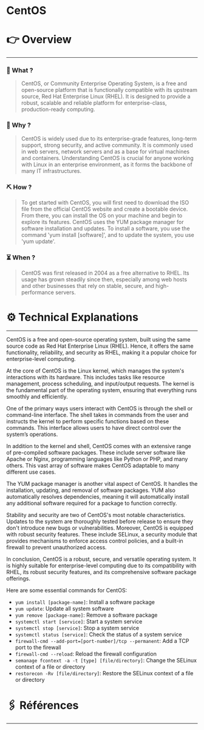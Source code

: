 # CentOS


# 👉 Overview

---

### 👀 What ?

> CentOS, or Community Enterprise Operating System, is a free and open-source platform that is functionally compatible with its upstream source, Red Hat Enterprise Linux (RHEL). It is designed to provide a robust, scalable and reliable platform for enterprise-class, production-ready computing.
> 

### 🧐 Why ?

> CentOS is widely used due to its enterprise-grade features, long-term support, strong security, and active community. It is commonly used in web servers, network servers and as a base for virtual machines and containers. Understanding CentOS is crucial for anyone working with Linux in an enterprise environment, as it forms the backbone of many IT infrastructures.
> 

### ⛏️ How ?

> To get started with CentOS, you will first need to download the ISO file from the official CentOS website and create a bootable device. From there, you can install the OS on your machine and begin to explore its features. CentOS uses the YUM package manager for software installation and updates. To install a software, you use the command 'yum install [software]', and to update the system, you use 'yum update'.
> 

### ⏳ When ?

> CentOS was first released in 2004 as a free alternative to RHEL. Its usage has grown steadily since then, especially among web hosts and other businesses that rely on stable, secure, and high-performance servers.
> 

# ⚙️ Technical Explanations

---

CentOS is a free and open-source operating system, built using the same source code as Red Hat Enterprise Linux (RHEL). Hence, it offers the same functionality, reliability, and security as RHEL, making it a popular choice for enterprise-level computing.

At the core of CentOS is the Linux kernel, which manages the system's interactions with its hardware. This includes tasks like resource management, process scheduling, and input/output requests. The kernel is the fundamental part of the operating system, ensuring that everything runs smoothly and efficiently.

One of the primary ways users interact with CentOS is through the shell or command-line interface. The shell takes in commands from the user and instructs the kernel to perform specific functions based on these commands. This interface allows users to have direct control over the system’s operations.

In addition to the kernel and shell, CentOS comes with an extensive range of pre-compiled software packages. These include server software like Apache or Nginx, programming languages like Python or PHP, and many others. This vast array of software makes CentOS adaptable to many different use cases.

The YUM package manager is another vital aspect of CentOS. It handles the installation, updating, and removal of software packages. YUM also automatically resolves dependencies, meaning it will automatically install any additional software required for a package to function correctly.

Stability and security are two of CentOS's most notable characteristics. Updates to the system are thoroughly tested before release to ensure they don't introduce new bugs or vulnerabilities. Moreover, CentOS is equipped with robust security features. These include SELinux, a security module that provides mechanisms to enforce access control policies, and a built-in firewall to prevent unauthorized access.

In conclusion, CentOS is a robust, secure, and versatile operating system. It is highly suitable for enterprise-level computing due to its compatibility with RHEL, its robust security features, and its comprehensive software package offerings.

Here are some essential commands for CentOS:

- `yum install [package-name]`: Install a software package
- `yum update`: Update all system software
- `yum remove [package-name]`: Remove a software package
- `systemctl start [service]`: Start a system service
- `systemctl stop [service]`: Stop a system service
- `systemctl status [service]`: Check the status of a system service
- `firewall-cmd --add-port=[port-number]/tcp --permanent`: Add a TCP port to the firewall
- `firewall-cmd --reload`: Reload the firewall configuration
- `semanage fcontext -a -t [type] [file/directory]`: Change the SELinux context of a file or directory
- `restorecon -Rv [file/directory]`: Restore the SELinux context of a file or directory

# 🖇️ Références

---
